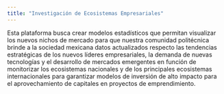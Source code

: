 ```yaml
---
title: "Investigación de Ecosistemas Empresariales"
---
```


Esta plataforma busca crear modelos estadísticos que permitan visualizar los nuevos nichos de mercado para que nuestra comunidad politécnica brinde a la sociedad mexicana datos actualizados respecto las tendencias estratégicas de los nuevos líderes empresariales, la demanda de nuevas tecnologías y el desarrollo de mercados emergentes  en función de monitorizar los ecosistemas nacionales y de los principales ecosistemas internacionales para garantizar modelos de inversión de alto impacto para el aprovechamiento de capitales en proyectos de emprendimiento.